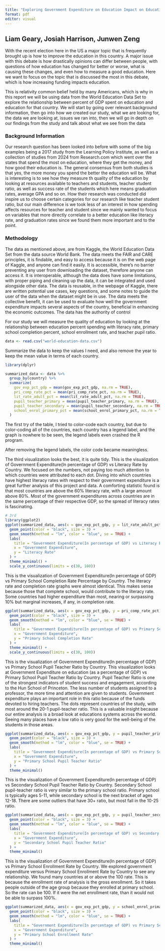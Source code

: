 ```yaml
---
title: "Exploring Government Expenditure on Education Impact on Education"
format: pdf
editor: visual
---
```


## Liam Geary, Josiah Harrison, Junwen Zeng

With the recent election here in the US a major topic that is frequently brought up is how to improve the education in this country. A major issue with this debate is how drastically opinions can differ between people, with questions of how education has changed for better or worse, what is causing these changes, and even how to measure a good education. Here we want to focus on the topic that is discussed the most in this debate, which is how increasing funding impacts education.

This is relativity common belief held by many Americans, which is why in this report we will be using data from the World Education Data Set to explore the relationship between percent of GDP spent on education and education for that country. We will start by going over relevant background information, then go into how we created our study, what we are looking for, the data we are looking at, issues we ran into, then we will go in depth on our findings from the study and talk about what we see from the data

### Background Information

Our research question has been looked into before with some of the big examples being a 2017 study from the Learning Policy Institute, as well as a collection of studies from 2024 from Research.com which went over the states that spend the most on education, where they get the money, and how good their education is. The general consensus from both studies is that yes, the more money you spend the better the education will be. What is interesting is to see how they measure th quality of the education by looking at resources available to teachers and students, teacher student ratio, as well as success rate of the students which here means graduation rates, average GPA and so on. How their research was conducted did inspire us to choose certain categories for our research like teacher student ratio, but our main difference is we took less of an interest in how spending affects resources for teacher and student since we mainly wanted to focus on variables that more directly correlate to a better education like literacy rate, and graduation rates since we found them more important and to the point.

### Methodology

The data as mentioned above, are from Kaggle, the World Education Data Set from the data source World Bank. The data meets the FAIR and CARE principles, it is findable, and easy to access because it is on the web page of Kaggle, and anyone can find it easily. It is accessible, there’s no barrier preventing any user from downloading the dataset, therefore anyone can access it. It is interoperable, although the data does have some limitations, with proper piping and cleaning up the data, it can be integrated and used alongside other data. The data is reusable, in the webpage of Kaggle, there are written potential use cases, key questions, and some notes to guide the user of the data when the dataset might be in use. The data meets the collective benefit, it can be used to evaluate how well the government expenditure impacts several aspects of the country, beneficial in enhancing the economic outcomes. The data has the authority of control

For our study we will measure the quality of education by looking at the relationship between education percent spending with literacy rate, primary school completion percent, school enrollment rate, and teacher pupil ratio.

```r
data <- read.csv("world-education-data.csv")
```

Summarize the data to keep the values I need, and also remove the year to keep the mean value in terms of each country.

```r
library(dplyr)

summarized_data <- data %>%
  group_by(country) %>%
  summarize(
    gov_exp_pct_gdp = mean(gov_exp_pct_gdp, na.rm = TRUE),
    pri_comp_rate_pct = mean(pri_comp_rate_pct, na.rm = TRUE),
    lit_rate_adult_pct = mean(lit_rate_adult_pct, na.rm = TRUE),
    pupil_teacher_primary = mean(pupil_teacher_primary, na.rm = TRUE),
    pupil_teacher_secondary = mean(pupil_teacher_secondary, na.rm = TRUE),
    school_enrol_primary_pct = mean(school_enrol_primary_pct, na.rm = TRUE)
  )
```

The first try of the table, I tried to color-code each country, but due to color-coding all of the countries, each country has a legend label, and the graph is nowhere to be seen, the legend labels even crashed the R program.

After removing the legend labels, the color code became meaningless.

The third visualization looks the best, it is quite tidy. This is the visualization of Government Expenditure(In percentage of GDP) vs Literacy Rate by Country. We focused on the numbers, not paying too much attention to which countries were attributed to each dot. Diving into which countries have highest literacy rates with respect to their government expenditure is a great further analysis of this project and data. A comforting statistic found is that most countries are above the 60% literacy rate, with a large amount above 80%. Most of the government expenditures across countries are in the same percentage of their respective GDP, so the spread of literacy rates is fascinating.

```r
# 3rd
library(ggplot2)
ggplot(summarized_data, aes(x = gov_exp_pct_gdp, y = lit_rate_adult_pct)) +
  geom_point(color = "black", size = 3) +
  geom_smooth(method = "lm", color = "blue", se = TRUE) +
  labs(
    title = "Government Expenditure(In percentage of GDP) vs Literacy Rate by Country",
    x = "Government Expenditure",
    y = "Literacy Rate"
  ) +
  theme_minimal() +
  scale_y_continuous(limits = c(30, 100))
```

This is the visualization of Government Expenditure(In percentage of GDP) vs Primary School Completion Rate Percentage by Country. The literacy rate and completion rate graphs were almost identical. This makes sense because those that complete school, would contribute to the literacy rate. Some countries had higher expenditure than most, nearing or surpassing 10% but marginal increases, if any, in completion rate.

```r
ggplot(summarized_data, aes(x = gov_exp_pct_gdp, y = pri_comp_rate_pct)) +
  geom_point(color = "black", size = 3) +
  geom_smooth(method = "lm", color = "blue", se = TRUE) +
  labs(
    title = "Government Expenditure(In percentage of GDP) vs Primary School Completion Rate Percentage by Country",
    x = "Government Expenditure",
    y = "Primary School Completion Rate"
  ) +
  theme_minimal() +
  scale_y_continuous(limits = c(30, 100))
```

This is the visualization of Government Expenditure(In percentage of GDP) vs Primary School Pupil Teacher Ratio by Country. This visualization looks at Government Expenditure on education (as a percentage of GDP) vs Primary School Pupil Teacher Ratio by Country. Pupil Teacher Ratio is one of the strongest indicators of student success and engagement, according to the Hun School of Princeton. The less number of students assigned to a professor, the more time and attention are given to students. Government expenditure plays an important role in this ratio because of the funds devoted to hiring teachers. The dots represent countries of the study, with most around the 20-1 pupil-teacher ratio. This is a valuable insight because our entire analysis is a broad look at educations systems across the world. Seeing many places have a low ratio is very good for the well-being of the students in those areas.

```r
ggplot(summarized_data, aes(x = gov_exp_pct_gdp, y = pupil_teacher_primary)) +
  geom_point(color = "black", size = 3) +
  geom_smooth(method = "lm", color = "blue", se = TRUE) +
  labs(
    title = "Government Expenditure(In percentage of GDP) vs Primary School Pupil Teacher Ratio by Country",
    x = "Government Expenditure",
    y = "Primary School Pupil Teacher Ratio"
  ) +
  theme_minimal()
```

This is the visualization of Government Expenditure(In percentage of GDP) vs Secondary School Pupil Teacher Ratio by Country. Secondary School pupil-teacher ratio is very similar to the primary school ratio. Primary school is typically ages 5-11, while secondary school is the next bracket of ages 12-18. There are some outliers that have 30+ ratio, but most fall in the 10-25 ratio.

```r
ggplot(summarized_data, aes(x = gov_exp_pct_gdp, y = pupil_teacher_secondary)) +
  geom_point(color = "black", size = 3) +
  geom_smooth(method = "lm", color = "blue", se = TRUE) +
  labs(
    title = "Government Expenditure(In percentage of GDP) vs Secondary School Pupil Teacher Ratio by Country",
    x = "Government Expenditure",
    y = "Secondary School Pupil Teacher Ratio"
  ) +
  theme_minimal()
```

This is the visualization of Government Expenditure(In percentage of GDP) vs Primary School Enrollment Rate by Country. We explored government expenditure versus Primary School Enrollment Rate by Country to see any relationship. We found many countries at or above the 100 rate. This is because the enrollment rate of analysis is the gross enrollment. So it takes people outside of the age group because they enrolled at primary school. So the rate can be 100. If it were the net enrollment rate, than it would not be able to surpass 100%.

```r
ggplot(summarized_data, aes(x = gov_exp_pct_gdp, y = school_enrol_primary_pct)) +
  geom_point(color = "black", size = 3) +
  geom_smooth(method = "lm", color = "blue", se = TRUE) +
  labs(
    title = "Government Expenditure(In percentage of GDP) vs Primary School Enrollment Rate by Country",
    x = "Government Expenditure",
    y = "Primary School Enrollment Rate"
  ) +
  theme_minimal()
```
